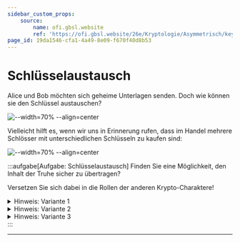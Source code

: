 ```yaml
---
sidebar_custom_props:
    source:
        name: ofi.gbsl.website
        ref: 'https://ofi.gbsl.website/26e/Kryptologie/Asymmetrisch/key-exchange'
page_id: 19da1546-cfa1-4a49-8e09-f670f40d8b53
---
```


# Schlüsselaustausch

Alice und Bob möchten sich geheime Unterlagen senden. Doch wie können sie den Schlüssel austauschen?

![--width=70% --align=center](img/key-exchange.svg)

Vielleicht hilft es, wenn wir uns in Erinnerung rufen, dass im Handel mehrere Schlösser mit unterschiedlichen Schlüsseln zu kaufen sind:

![--width=70% --align=center](img/key-exchange-2.svg)

:::aufgabe[Aufgabe: Schlüsselaustausch] Finden Sie eine Möglichkeit, den Inhalt der Truhe sicher zu übertragen?

Versetzen Sie sich dabei in die Rollen der anderen Krypto-Charaktere!

<details>
  <summary>Hinweis: Variante 1</summary>
  <div>
    #### Variante 1: Eigene Schlösser Verteilen

    Können Sie sich zusammenreimen, wie die geheimen Unterlagen versendet werden? Wo liegen allenfalls Probleme?

  </div>
</details>

<details>
  <summary>Hinweis: Variante 2</summary>
  <div>
    #### Variante 2: Eigene Schlösser Verteilen

    ![--width=80% --align=center](img/asymm-encryption-2.svg)

    Wie können die Unterlagen sicher zugestellt werden? Wo liegen allenfalls Probleme?

  </div>
</details>

<details>
  <summary>Hinweis: Variante 3</summary>
  <div>
    #### Variante 3: Schlösser beim vertrauenswürdigen Trent beziehen

    ![--width=80% --align=center](img/asymm-encryption-3.svg)

    Wie können die Unterlagen sicher zugestellt werden? Wo liegen allenfalls Probleme?

  </div>
</details>
:::

---
